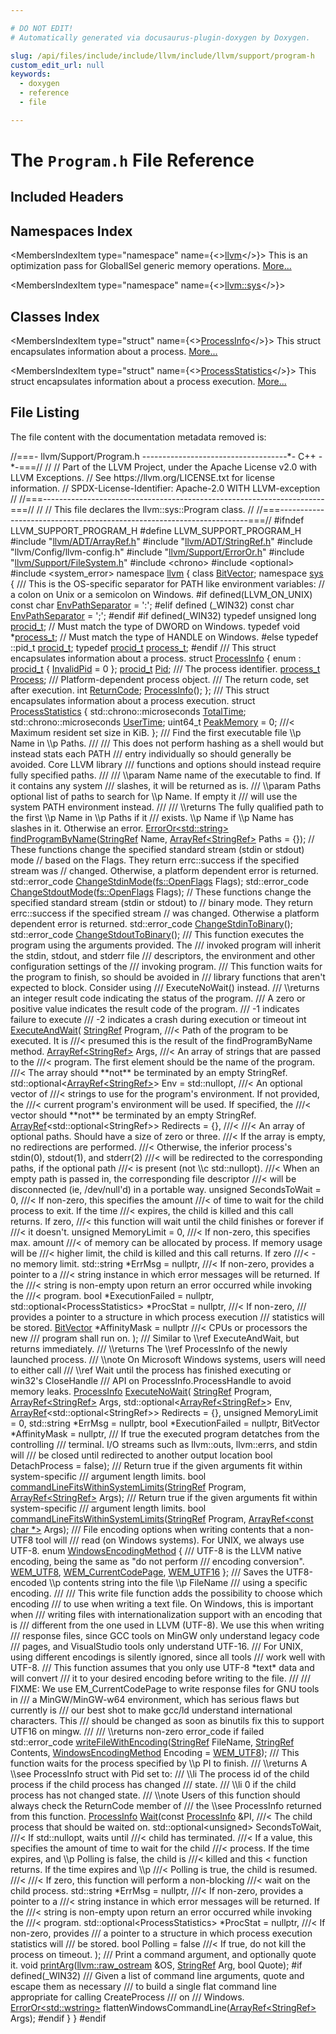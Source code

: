 ```yaml
---

# DO NOT EDIT!
# Automatically generated via docusaurus-plugin-doxygen by Doxygen.

slug: /api/files/include/include/llvm/include/llvm/support/program-h
custom_edit_url: null
keywords:
  - doxygen
  - reference
  - file

---
```





# The `Program.h` File Reference

<DoxygenPage pluginConfig={pluginConfig}>



## Included Headers

<IncludesList>
<IncludesListItem
  filePath="llvm/ADT/ArrayRef.h"
  permalink="/docs/api/files/include/include/llvm/include/llvm/adt/arrayref-h"
  isLocal="true" />
<IncludesListItem
  filePath="llvm/ADT/StringRef.h"
  permalink="/docs/api/files/include/include/llvm/include/llvm/adt/stringref-h"
  isLocal="true" />
<IncludesListItem
  filePath="llvm/Config/llvm-config.h"
  permalink=""
  isLocal="true" />
<IncludesListItem
  filePath="llvm/Support/ErrorOr.h"
  permalink="/docs/api/files/include/include/llvm/include/llvm/support/erroror-h"
  isLocal="true" />
<IncludesListItem
  filePath="llvm/Support/FileSystem.h"
  permalink="/docs/api/files/include/include/llvm/include/llvm/support/filesystem-h"
  isLocal="true" />
<IncludesListItem
  filePath="chrono"
  permalink=""
  isLocal="false" />
<IncludesListItem
  filePath="optional"
  permalink=""
  isLocal="false" />
<IncludesListItem
  filePath="system_error"
  permalink=""
  isLocal="false" />
</IncludesList>

## Namespaces Index

<MembersIndex>

<MembersIndexItem
  type="namespace"
  name={<><a href="/docs/api/namespaces/llvm">llvm</a></>}>
This is an optimization pass for GlobalISel generic memory operations. <a href="/docs/api/namespaces/llvm/#details">More...</a>
</MembersIndexItem>

<MembersIndexItem
  type="namespace"
  name={<><a href="/docs/api/namespaces/llvm/sys">llvm::sys</a></>}>
</MembersIndexItem>

</MembersIndex>

## Classes Index

<MembersIndex>

<MembersIndexItem
  type="struct"
  name={<><a href="/docs/api/structs/llvm/sys/processinfo">ProcessInfo</a></>}>
This struct encapsulates information about a process. <a href="/docs/api/structs/llvm/sys/processinfo/#details">More...</a>
</MembersIndexItem>

<MembersIndexItem
  type="struct"
  name={<><a href="/docs/api/structs/llvm/sys/processstatistics">ProcessStatistics</a></>}>
This struct encapsulates information about a process execution. <a href="/docs/api/structs/llvm/sys/processstatistics/#details">More...</a>
</MembersIndexItem>

</MembersIndex>


## File Listing

The file content with the documentation metadata removed is:

<ProgramListing>

<Link id="l00001" /><CodeLine lineNumber="1"><Highlight kind="comment">//===- llvm/Support/Program.h ------------------------------------&#42;- C++ -&#42;-===//</Highlight><Highlight kind="normal"></Highlight></CodeLine>
<Link id="l00002" /><CodeLine lineNumber="2"><Highlight kind="normal"></Highlight><Highlight kind="comment">//</Highlight><Highlight kind="normal"></Highlight></CodeLine>
<Link id="l00003" /><CodeLine lineNumber="3"><Highlight kind="normal"></Highlight><Highlight kind="comment">// Part of the LLVM Project, under the Apache License v2.0 with LLVM Exceptions.</Highlight><Highlight kind="normal"></Highlight></CodeLine>
<Link id="l00004" /><CodeLine lineNumber="4"><Highlight kind="normal"></Highlight><Highlight kind="comment">// See https://llvm.org/LICENSE.txt for license information.</Highlight><Highlight kind="normal"></Highlight></CodeLine>
<Link id="l00005" /><CodeLine lineNumber="5"><Highlight kind="normal"></Highlight><Highlight kind="comment">// SPDX-License-Identifier: Apache-2.0 WITH LLVM-exception</Highlight><Highlight kind="normal"></Highlight></CodeLine>
<Link id="l00006" /><CodeLine lineNumber="6"><Highlight kind="normal"></Highlight><Highlight kind="comment">//</Highlight><Highlight kind="normal"></Highlight></CodeLine>
<Link id="l00007" /><CodeLine lineNumber="7"><Highlight kind="normal"></Highlight><Highlight kind="comment">//===----------------------------------------------------------------------===//</Highlight><Highlight kind="normal"></Highlight></CodeLine>
<Link id="l00008" /><CodeLine lineNumber="8"><Highlight kind="normal"></Highlight><Highlight kind="comment">//</Highlight><Highlight kind="normal"></Highlight></CodeLine>
<Link id="l00009" /><CodeLine lineNumber="9"><Highlight kind="normal"></Highlight><Highlight kind="comment">// This file declares the llvm::sys::Program class.</Highlight><Highlight kind="normal"></Highlight></CodeLine>
<Link id="l00010" /><CodeLine lineNumber="10"><Highlight kind="normal"></Highlight><Highlight kind="comment">//</Highlight><Highlight kind="normal"></Highlight></CodeLine>
<Link id="l00011" /><CodeLine lineNumber="11"><Highlight kind="normal"></Highlight><Highlight kind="comment">//===----------------------------------------------------------------------===//</Highlight><Highlight kind="normal"></Highlight></CodeLine>
<Link id="l00012" /><CodeLine lineNumber="12"><Highlight kind="normal"></Highlight></CodeLine>
<Link id="l00013" /><CodeLine lineNumber="13"><Highlight kind="normal"></Highlight><Highlight kind="preprocessor">#ifndef LLVM&#95;SUPPORT&#95;PROGRAM&#95;H</Highlight><Highlight kind="normal"></Highlight></CodeLine>
<Link id="l00014" /><CodeLine lineNumber="14"><Highlight kind="normal"></Highlight><Highlight kind="preprocessor">#define LLVM&#95;SUPPORT&#95;PROGRAM&#95;H</Highlight><Highlight kind="normal"></Highlight></CodeLine>
<Link id="l00015" /><CodeLine lineNumber="15"><Highlight kind="normal"></Highlight></CodeLine>
<Link id="l00016" /><CodeLine lineNumber="16"><Highlight kind="normal"></Highlight><Highlight kind="preprocessor">#include &quot;<a href="/docs/api/files/include/include/llvm/include/llvm/adt/arrayref-h">llvm/ADT/ArrayRef.h</a>&quot;</Highlight><Highlight kind="normal"></Highlight></CodeLine>
<Link id="l00017" /><CodeLine lineNumber="17"><Highlight kind="normal"></Highlight><Highlight kind="preprocessor">#include &quot;<a href="/docs/api/files/include/include/llvm/include/llvm/adt/stringref-h">llvm/ADT/StringRef.h</a>&quot;</Highlight><Highlight kind="normal"></Highlight></CodeLine>
<Link id="l00018" /><CodeLine lineNumber="18"><Highlight kind="normal"></Highlight><Highlight kind="preprocessor">#include &quot;llvm/Config/llvm-config.h&quot;</Highlight><Highlight kind="normal"></Highlight></CodeLine>
<Link id="l00019" /><CodeLine lineNumber="19"><Highlight kind="normal"></Highlight><Highlight kind="preprocessor">#include &quot;<a href="/docs/api/files/include/include/llvm/include/llvm/support/erroror-h">llvm/Support/ErrorOr.h</a>&quot;</Highlight><Highlight kind="normal"></Highlight></CodeLine>
<Link id="l00020" /><CodeLine lineNumber="20"><Highlight kind="normal"></Highlight><Highlight kind="preprocessor">#include &quot;<a href="/docs/api/files/include/include/llvm/include/llvm/support/filesystem-h">llvm/Support/FileSystem.h</a>&quot;</Highlight><Highlight kind="normal"></Highlight></CodeLine>
<Link id="l00021" /><CodeLine lineNumber="21"><Highlight kind="normal"></Highlight><Highlight kind="preprocessor">#include &lt;chrono&gt;</Highlight><Highlight kind="normal"></Highlight></CodeLine>
<Link id="l00022" /><CodeLine lineNumber="22"><Highlight kind="normal"></Highlight><Highlight kind="preprocessor">#include &lt;optional&gt;</Highlight><Highlight kind="normal"></Highlight></CodeLine>
<Link id="l00023" /><CodeLine lineNumber="23"><Highlight kind="normal"></Highlight><Highlight kind="preprocessor">#include &lt;system&#95;error&gt;</Highlight><Highlight kind="normal"></Highlight></CodeLine>
<Link id="l00024" /><CodeLine lineNumber="24"><Highlight kind="normal"></Highlight></CodeLine>
<Link id="l00025" /><CodeLine lineNumber="25"><Highlight kind="normal"></Highlight><Highlight kind="keyword">namespace </Highlight><Highlight kind="normal"><a href="/docs/api/namespaces/llvm">llvm</a> &#123;</Highlight></CodeLine>
<Link id="l00026" /><CodeLine lineNumber="26"><Highlight kind="normal"></Highlight><Highlight kind="keyword">class </Highlight><Highlight kind="normal"><a href="/docs/api/classes/llvm/bitvector">BitVector</a>;</Highlight></CodeLine>
<Link id="l00027" /><CodeLine lineNumber="27"><Highlight kind="normal"></Highlight><Highlight kind="keyword">namespace </Highlight><Highlight kind="normal"><a href="/docs/api/namespaces/llvm/sys">sys</a> &#123;</Highlight></CodeLine>
<Link id="l00028" /><CodeLine lineNumber="28"><Highlight kind="normal"></Highlight><Highlight kind="comment"></Highlight></CodeLine>
<Link id="l00029" /><CodeLine lineNumber="29"><Highlight kind="comment">  /// This is the OS-specific separator for PATH like environment variables:</Highlight><Highlight kind="normal"></Highlight></CodeLine>
<Link id="l00030" /><CodeLine lineNumber="30"><Highlight kind="normal">  </Highlight><Highlight kind="comment">// a colon on Unix or a semicolon on Windows.</Highlight><Highlight kind="normal"></Highlight></CodeLine>
<Link id="l00031" /><CodeLine lineNumber="31"><Highlight kind="normal"></Highlight><Highlight kind="preprocessor">#if defined(LLVM&#95;ON&#95;UNIX)</Highlight><Highlight kind="normal"></Highlight></CodeLine>
<Link id="l00032" /><CodeLine lineNumber="32" lineLink="/docs/api/namespaces/llvm/sys/#a77295e6c130654c888b57aa25f9f90c5"><Highlight kind="normal">  </Highlight><Highlight kind="keyword">const</Highlight><Highlight kind="normal"> </Highlight><Highlight kind="keywordtype">char</Highlight><Highlight kind="normal"> <a href="/docs/api/namespaces/llvm/sys/#a77295e6c130654c888b57aa25f9f90c5">EnvPathSeparator</a> = </Highlight><Highlight kind="charliteral">&#39;:&#39;</Highlight><Highlight kind="normal">;</Highlight></CodeLine>
<Link id="l00033" /><CodeLine lineNumber="33"><Highlight kind="normal"></Highlight><Highlight kind="preprocessor">#elif defined (&#95;WIN32)</Highlight><Highlight kind="normal"></Highlight></CodeLine>
<Link id="l00034" /><CodeLine lineNumber="34"><Highlight kind="normal">  </Highlight><Highlight kind="keyword">const</Highlight><Highlight kind="normal"> </Highlight><Highlight kind="keywordtype">char</Highlight><Highlight kind="normal"> <a href="/docs/api/namespaces/llvm/sys/#a77295e6c130654c888b57aa25f9f90c5">EnvPathSeparator</a> = </Highlight><Highlight kind="charliteral">&#39;;&#39;</Highlight><Highlight kind="normal">;</Highlight></CodeLine>
<Link id="l00035" /><CodeLine lineNumber="35"><Highlight kind="normal"></Highlight><Highlight kind="preprocessor">#endif</Highlight><Highlight kind="normal"></Highlight></CodeLine>
<Link id="l00036" /><CodeLine lineNumber="36"><Highlight kind="normal"></Highlight></CodeLine>
<Link id="l00037" /><CodeLine lineNumber="37"><Highlight kind="normal"></Highlight><Highlight kind="preprocessor">#if defined(&#95;WIN32)</Highlight><Highlight kind="normal"></Highlight></CodeLine>
<Link id="l00038" /><CodeLine lineNumber="38"><Highlight kind="normal">  </Highlight><Highlight kind="keyword">typedef</Highlight><Highlight kind="normal"> </Highlight><Highlight kind="keywordtype">unsigned</Highlight><Highlight kind="normal"> </Highlight><Highlight kind="keywordtype">long</Highlight><Highlight kind="normal"> <a href="/docs/api/namespaces/llvm/sys/#a0002a8efab1cd114eac8b9d1e52fbba0">procid&#95;t</a>; </Highlight><Highlight kind="comment">// Must match the type of DWORD on Windows.</Highlight><Highlight kind="normal"></Highlight></CodeLine>
<Link id="l00039" /><CodeLine lineNumber="39"><Highlight kind="normal">  </Highlight><Highlight kind="keyword">typedef</Highlight><Highlight kind="normal"> </Highlight><Highlight kind="keywordtype">void</Highlight><Highlight kind="normal"> &#42;<a href="/docs/api/namespaces/llvm/sys/#a145d354f2fcc7677afede50175c67de6">process&#95;t</a>;        </Highlight><Highlight kind="comment">// Must match the type of HANDLE on Windows.</Highlight><Highlight kind="normal"></Highlight></CodeLine>
<Link id="l00040" /><CodeLine lineNumber="40"><Highlight kind="normal"></Highlight><Highlight kind="preprocessor">#else</Highlight><Highlight kind="normal"></Highlight></CodeLine>
<Link id="l00041" /><CodeLine lineNumber="41" lineLink="/docs/api/namespaces/llvm/sys/#a0002a8efab1cd114eac8b9d1e52fbba0"><Highlight kind="normal">  </Highlight><Highlight kind="keyword">typedef</Highlight><Highlight kind="normal"> ::pid&#95;t <a href="/docs/api/namespaces/llvm/sys/#a0002a8efab1cd114eac8b9d1e52fbba0">procid&#95;t</a>;</Highlight></CodeLine>
<Link id="l00042" /><CodeLine lineNumber="42" lineLink="/docs/api/namespaces/llvm/sys/#a145d354f2fcc7677afede50175c67de6"><Highlight kind="normal">  </Highlight><Highlight kind="keyword">typedef</Highlight><Highlight kind="normal"> <a href="/docs/api/namespaces/llvm/sys/#a0002a8efab1cd114eac8b9d1e52fbba0">procid&#95;t</a> <a href="/docs/api/namespaces/llvm/sys/#a145d354f2fcc7677afede50175c67de6">process&#95;t</a>;</Highlight></CodeLine>
<Link id="l00043" /><CodeLine lineNumber="43"><Highlight kind="normal"></Highlight><Highlight kind="preprocessor">#endif</Highlight><Highlight kind="normal"></Highlight></CodeLine>
<Link id="l00044" /><CodeLine lineNumber="44"><Highlight kind="normal"></Highlight><Highlight kind="comment"></Highlight></CodeLine>
<Link id="l00045" /><CodeLine lineNumber="45"><Highlight kind="comment">  /// This struct encapsulates information about a process.</Highlight><Highlight kind="normal"></Highlight></CodeLine>
<Link id="l00046" /><CodeLine lineNumber="46" lineLink="/docs/api/structs/llvm/sys/processinfo"><Highlight kind="normal">  </Highlight><Highlight kind="keyword">struct </Highlight><Highlight kind="normal"><a href="/docs/api/structs/llvm/sys/processinfo/#a8f904a7e686cd044958b4eceb4297cde">ProcessInfo</a> &#123;</Highlight></CodeLine>
<Link id="l00047" /><CodeLine lineNumber="47" lineLink="/docs/api/structs/llvm/sys/processinfo/#af94451be8e755556e76905b9da8a57f2a436e3ac4813c719e9a31575df214975f"><Highlight kind="normal">    enum : <a href="/docs/api/namespaces/llvm/sys/#a0002a8efab1cd114eac8b9d1e52fbba0">procid&#95;t</a> &#123; <a href="/docs/api/structs/llvm/sys/processinfo/#af94451be8e755556e76905b9da8a57f2a436e3ac4813c719e9a31575df214975f">InvalidPid</a> = 0 &#125;;</Highlight></CodeLine>
<Link id="l00048" /><CodeLine lineNumber="48"><Highlight kind="normal"></Highlight></CodeLine>
<Link id="l00049" /><CodeLine lineNumber="49" lineLink="/docs/api/structs/llvm/sys/processinfo/#addb475eb9bc55a3ed161d06a8a8927f7"><Highlight kind="normal">    <a href="/docs/api/namespaces/llvm/sys/#a0002a8efab1cd114eac8b9d1e52fbba0">procid&#95;t</a> <a href="/docs/api/structs/llvm/sys/processinfo/#addb475eb9bc55a3ed161d06a8a8927f7">Pid</a>;      </Highlight><Highlight kind="comment">/// The process identifier.</Highlight><Highlight kind="normal"></Highlight></CodeLine>
<Link id="l00050" /><CodeLine lineNumber="50" lineLink="/docs/api/structs/llvm/sys/processinfo/#a2baccbf1c92e7b3ae3116832316abf61"><Highlight kind="normal">    <a href="/docs/api/namespaces/llvm/sys/#a145d354f2fcc7677afede50175c67de6">process&#95;t</a> <a href="/docs/api/structs/llvm/sys/processinfo/#a2baccbf1c92e7b3ae3116832316abf61">Process</a>; </Highlight><Highlight kind="comment">/// Platform-dependent process object.</Highlight><Highlight kind="normal"></Highlight></CodeLine>
<Link id="l00051" /><CodeLine lineNumber="51"><Highlight kind="normal"></Highlight><Highlight kind="comment"></Highlight></CodeLine>
<Link id="l00052" /><CodeLine lineNumber="52"><Highlight kind="comment">    /// The return code, set after execution.</Highlight><Highlight kind="normal"></Highlight></CodeLine>
<Link id="l00053" /><CodeLine lineNumber="53" lineLink="/docs/api/structs/llvm/sys/processinfo/#a492728a2b5ef64d0de116baeb2bcba56"><Highlight kind="normal">    </Highlight><Highlight kind="keywordtype">int</Highlight><Highlight kind="normal"> <a href="/docs/api/structs/llvm/sys/processinfo/#a492728a2b5ef64d0de116baeb2bcba56">ReturnCode</a>;</Highlight></CodeLine>
<Link id="l00054" /><CodeLine lineNumber="54"><Highlight kind="normal"></Highlight></CodeLine>
<Link id="l00055" /><CodeLine lineNumber="55" lineLink="/docs/api/structs/llvm/sys/processinfo/#a8f904a7e686cd044958b4eceb4297cde"><Highlight kind="normal">    <a href="/docs/api/structs/llvm/sys/processinfo/#a8f904a7e686cd044958b4eceb4297cde">ProcessInfo</a>();</Highlight></CodeLine>
<Link id="l00056" /><CodeLine lineNumber="56"><Highlight kind="normal">  &#125;;</Highlight></CodeLine>
<Link id="l00057" /><CodeLine lineNumber="57"><Highlight kind="normal"></Highlight><Highlight kind="comment"></Highlight></CodeLine>
<Link id="l00058" /><CodeLine lineNumber="58"><Highlight kind="comment">  /// This struct encapsulates information about a process execution.</Highlight><Highlight kind="normal"></Highlight></CodeLine>
<Link id="l00059" /><CodeLine lineNumber="59" lineLink="/docs/api/structs/llvm/sys/processstatistics"><Highlight kind="normal">  </Highlight><Highlight kind="keyword">struct </Highlight><Highlight kind="normal"><a href="/docs/api/structs/llvm/sys/processstatistics">ProcessStatistics</a> &#123;</Highlight></CodeLine>
<Link id="l00060" /><CodeLine lineNumber="60" lineLink="/docs/api/structs/llvm/sys/processstatistics/#a965f411489b16e1898924070b4600e8e"><Highlight kind="normal">    std::chrono::microseconds <a href="/docs/api/structs/llvm/sys/processstatistics/#a965f411489b16e1898924070b4600e8e">TotalTime</a>;</Highlight></CodeLine>
<Link id="l00061" /><CodeLine lineNumber="61" lineLink="/docs/api/structs/llvm/sys/processstatistics/#ae53c778a36a53eecfff6b233fb172723"><Highlight kind="normal">    std::chrono::microseconds <a href="/docs/api/structs/llvm/sys/processstatistics/#ae53c778a36a53eecfff6b233fb172723">UserTime</a>;</Highlight></CodeLine>
<Link id="l00062" /><CodeLine lineNumber="62" lineLink="/docs/api/structs/llvm/sys/processstatistics/#a82ed289369aa8dd94f5bde6c3b64e50a"><Highlight kind="normal">    uint64&#95;t <a href="/docs/api/structs/llvm/sys/processstatistics/#a82ed289369aa8dd94f5bde6c3b64e50a">PeakMemory</a> = 0; </Highlight><Highlight kind="comment">///&lt; Maximum resident set size in KiB.</Highlight><Highlight kind="normal"></Highlight></CodeLine>
<Link id="l00063" /><CodeLine lineNumber="63"><Highlight kind="normal">  &#125;;</Highlight></CodeLine>
<Link id="l00064" /><CodeLine lineNumber="64"><Highlight kind="normal"></Highlight><Highlight kind="comment"></Highlight></CodeLine>
<Link id="l00065" /><CodeLine lineNumber="65"><Highlight kind="comment">  /// Find the first executable file \\p Name in \\p Paths.</Highlight></CodeLine>
<Link id="l00066" /><CodeLine lineNumber="66"><Highlight kind="comment">  ///</Highlight></CodeLine>
<Link id="l00067" /><CodeLine lineNumber="67"><Highlight kind="comment">  /// This does not perform hashing as a shell would but instead stats each PATH</Highlight></CodeLine>
<Link id="l00068" /><CodeLine lineNumber="68"><Highlight kind="comment">  /// entry individually so should generally be avoided. Core LLVM library</Highlight></CodeLine>
<Link id="l00069" /><CodeLine lineNumber="69"><Highlight kind="comment">  /// functions and options should instead require fully specified paths.</Highlight></CodeLine>
<Link id="l00070" /><CodeLine lineNumber="70"><Highlight kind="comment">  ///</Highlight></CodeLine>
<Link id="l00071" /><CodeLine lineNumber="71"><Highlight kind="comment">  /// \\param Name name of the executable to find. If it contains any system</Highlight></CodeLine>
<Link id="l00072" /><CodeLine lineNumber="72"><Highlight kind="comment">  ///   slashes, it will be returned as is.</Highlight></CodeLine>
<Link id="l00073" /><CodeLine lineNumber="73"><Highlight kind="comment">  /// \\param Paths optional list of paths to search for \\p Name. If empty it</Highlight></CodeLine>
<Link id="l00074" /><CodeLine lineNumber="74"><Highlight kind="comment">  ///   will use the system PATH environment instead.</Highlight></CodeLine>
<Link id="l00075" /><CodeLine lineNumber="75"><Highlight kind="comment">  ///</Highlight></CodeLine>
<Link id="l00076" /><CodeLine lineNumber="76"><Highlight kind="comment">  /// \\returns The fully qualified path to the first \\p Name in \\p Paths if it</Highlight></CodeLine>
<Link id="l00077" /><CodeLine lineNumber="77"><Highlight kind="comment">  ///   exists. \\p Name if \\p Name has slashes in it. Otherwise an error.</Highlight><Highlight kind="normal"></Highlight></CodeLine>
<Link id="l00078" /><CodeLine lineNumber="78"><Highlight kind="normal">  <a href="/docs/api/classes/llvm/erroror">ErrorOr&lt;std::string&gt;</a></Highlight></CodeLine>
<Link id="l00079" /><CodeLine lineNumber="79" lineLink="/docs/api/namespaces/llvm/sys/#ae87ab32d0995f94193aff5e380c8d251"><Highlight kind="normal">  <a href="/docs/api/namespaces/llvm/sys/#ae87ab32d0995f94193aff5e380c8d251">findProgramByName</a>(<a href="/docs/api/classes/llvm/stringref">StringRef</a> Name, <a href="/docs/api/classes/llvm/arrayref">ArrayRef&lt;StringRef&gt;</a> Paths = &#123;&#125;);</Highlight></CodeLine>
<Link id="l00080" /><CodeLine lineNumber="80"><Highlight kind="normal"></Highlight></CodeLine>
<Link id="l00081" /><CodeLine lineNumber="81"><Highlight kind="normal">  </Highlight><Highlight kind="comment">// These functions change the specified standard stream (stdin or stdout) mode</Highlight><Highlight kind="normal"></Highlight></CodeLine>
<Link id="l00082" /><CodeLine lineNumber="82"><Highlight kind="normal">  </Highlight><Highlight kind="comment">// based on the Flags. They return errc::success if the specified stream was</Highlight><Highlight kind="normal"></Highlight></CodeLine>
<Link id="l00083" /><CodeLine lineNumber="83"><Highlight kind="normal">  </Highlight><Highlight kind="comment">// changed. Otherwise, a platform dependent error is returned.</Highlight><Highlight kind="normal"></Highlight></CodeLine>
<Link id="l00084" /><CodeLine lineNumber="84" lineLink="/docs/api/namespaces/llvm/sys/#a1b6956e6c738949193efee28bffe29f5"><Highlight kind="normal">  std::error&#95;code <a href="/docs/api/namespaces/llvm/sys/#a1b6956e6c738949193efee28bffe29f5">ChangeStdinMode</a>(<a href="/docs/api/namespaces/llvm/sys/fs/#a662978c0cdf81de0d448032f142a3695">fs::OpenFlags</a> Flags);</Highlight></CodeLine>
<Link id="l00085" /><CodeLine lineNumber="85" lineLink="/docs/api/namespaces/llvm/sys/#aa8e20bc263db62de532feb3d46aead63"><Highlight kind="normal">  std::error&#95;code <a href="/docs/api/namespaces/llvm/sys/#aa8e20bc263db62de532feb3d46aead63">ChangeStdoutMode</a>(<a href="/docs/api/namespaces/llvm/sys/fs/#a662978c0cdf81de0d448032f142a3695">fs::OpenFlags</a> Flags);</Highlight></CodeLine>
<Link id="l00086" /><CodeLine lineNumber="86"><Highlight kind="normal"></Highlight></CodeLine>
<Link id="l00087" /><CodeLine lineNumber="87"><Highlight kind="normal">  </Highlight><Highlight kind="comment">// These functions change the specified standard stream (stdin or stdout) to</Highlight><Highlight kind="normal"></Highlight></CodeLine>
<Link id="l00088" /><CodeLine lineNumber="88"><Highlight kind="normal">  </Highlight><Highlight kind="comment">// binary mode. They return errc::success if the specified stream</Highlight><Highlight kind="normal"></Highlight></CodeLine>
<Link id="l00089" /><CodeLine lineNumber="89"><Highlight kind="normal">  </Highlight><Highlight kind="comment">// was changed. Otherwise a platform dependent error is returned.</Highlight><Highlight kind="normal"></Highlight></CodeLine>
<Link id="l00090" /><CodeLine lineNumber="90" lineLink="/docs/api/namespaces/llvm/sys/#a74b492689c767075c865526e04296d02"><Highlight kind="normal">  std::error&#95;code <a href="/docs/api/namespaces/llvm/sys/#a74b492689c767075c865526e04296d02">ChangeStdinToBinary</a>();</Highlight></CodeLine>
<Link id="l00091" /><CodeLine lineNumber="91" lineLink="/docs/api/namespaces/llvm/sys/#ac35445acb02a4d09fe5aeaeaa3ad5165"><Highlight kind="normal">  std::error&#95;code <a href="/docs/api/namespaces/llvm/sys/#ac35445acb02a4d09fe5aeaeaa3ad5165">ChangeStdoutToBinary</a>();</Highlight></CodeLine>
<Link id="l00092" /><CodeLine lineNumber="92"><Highlight kind="normal"></Highlight><Highlight kind="comment"></Highlight></CodeLine>
<Link id="l00093" /><CodeLine lineNumber="93"><Highlight kind="comment">  /// This function executes the program using the arguments provided.  The</Highlight></CodeLine>
<Link id="l00094" /><CodeLine lineNumber="94"><Highlight kind="comment">  /// invoked program will inherit the stdin, stdout, and stderr file</Highlight></CodeLine>
<Link id="l00095" /><CodeLine lineNumber="95"><Highlight kind="comment">  /// descriptors, the environment and other configuration settings of the</Highlight></CodeLine>
<Link id="l00096" /><CodeLine lineNumber="96"><Highlight kind="comment">  /// invoking program.</Highlight></CodeLine>
<Link id="l00097" /><CodeLine lineNumber="97"><Highlight kind="comment">  /// This function waits for the program to finish, so should be avoided in</Highlight></CodeLine>
<Link id="l00098" /><CodeLine lineNumber="98"><Highlight kind="comment">  /// library functions that aren&#39;t expected to block. Consider using</Highlight></CodeLine>
<Link id="l00099" /><CodeLine lineNumber="99"><Highlight kind="comment">  /// ExecuteNoWait() instead.</Highlight></CodeLine>
<Link id="l00100" /><CodeLine lineNumber="100"><Highlight kind="comment">  /// \\returns an integer result code indicating the status of the program.</Highlight></CodeLine>
<Link id="l00101" /><CodeLine lineNumber="101"><Highlight kind="comment">  /// A zero or positive value indicates the result code of the program.</Highlight></CodeLine>
<Link id="l00102" /><CodeLine lineNumber="102"><Highlight kind="comment">  /// -1 indicates failure to execute</Highlight></CodeLine>
<Link id="l00103" /><CodeLine lineNumber="103"><Highlight kind="comment">  /// -2 indicates a crash during execution or timeout</Highlight><Highlight kind="normal"></Highlight></CodeLine>
<Link id="l00104" /><CodeLine lineNumber="104"><Highlight kind="normal">  </Highlight><Highlight kind="keywordtype">int</Highlight><Highlight kind="normal"> <a href="/docs/api/namespaces/llvm/sys/#abb13fbc7f52c659966b05092b19e6e19">ExecuteAndWait</a>(</Highlight></CodeLine>
<Link id="l00105" /><CodeLine lineNumber="105"><Highlight kind="normal">      <a href="/docs/api/classes/llvm/stringref">StringRef</a> Program, </Highlight><Highlight kind="comment">///&lt; Path of the program to be executed. It is</Highlight><Highlight kind="comment"></Highlight></CodeLine>
<Link id="l00106" /><CodeLine lineNumber="106"><Highlight kind="comment">      ///&lt; presumed this is the result of the findProgramByName method.</Highlight><Highlight kind="normal"></Highlight></CodeLine>
<Link id="l00107" /><CodeLine lineNumber="107"><Highlight kind="normal">      <a href="/docs/api/classes/llvm/arrayref">ArrayRef&lt;StringRef&gt;</a> Args, </Highlight><Highlight kind="comment">///&lt; An array of strings that are passed to the</Highlight><Highlight kind="comment"></Highlight></CodeLine>
<Link id="l00108" /><CodeLine lineNumber="108"><Highlight kind="comment">      ///&lt; program.  The first element should be the name of the program.</Highlight></CodeLine>
<Link id="l00109" /><CodeLine lineNumber="109"><Highlight kind="comment">      ///&lt; The array should &#42;&#42;not&#42;&#42; be terminated by an empty StringRef.</Highlight><Highlight kind="normal"></Highlight></CodeLine>
<Link id="l00110" /><CodeLine lineNumber="110"><Highlight kind="normal">      std::optional&lt;<a href="/docs/api/classes/llvm/arrayref">ArrayRef&lt;StringRef&gt;</a>&gt; Env =</Highlight></CodeLine>
<Link id="l00111" /><CodeLine lineNumber="111"><Highlight kind="normal">          std::nullopt, </Highlight><Highlight kind="comment">///&lt; An optional vector of</Highlight><Highlight kind="comment"></Highlight></CodeLine>
<Link id="l00112" /><CodeLine lineNumber="112"><Highlight kind="comment">      ///&lt; strings to use for the program&#39;s environment. If not provided, the</Highlight></CodeLine>
<Link id="l00113" /><CodeLine lineNumber="113"><Highlight kind="comment">      ///&lt; current program&#39;s environment will be used.  If specified, the</Highlight></CodeLine>
<Link id="l00114" /><CodeLine lineNumber="114"><Highlight kind="comment">      ///&lt; vector should &#42;&#42;not&#42;&#42; be terminated by an empty StringRef.</Highlight><Highlight kind="normal"></Highlight></CodeLine>
<Link id="l00115" /><CodeLine lineNumber="115"><Highlight kind="normal">      <a href="/docs/api/classes/llvm/arrayref">ArrayRef</a>&lt;std::optional&lt;StringRef&gt;&gt; Redirects = &#123;&#125;, </Highlight><Highlight kind="comment">///&lt;</Highlight><Highlight kind="comment"></Highlight></CodeLine>
<Link id="l00116" /><CodeLine lineNumber="116"><Highlight kind="comment">      ///&lt; An array of optional paths. Should have a size of zero or three.</Highlight></CodeLine>
<Link id="l00117" /><CodeLine lineNumber="117"><Highlight kind="comment">      ///&lt; If the array is empty, no redirections are performed.</Highlight></CodeLine>
<Link id="l00118" /><CodeLine lineNumber="118"><Highlight kind="comment">      ///&lt; Otherwise, the inferior process&#39;s stdin(0), stdout(1), and stderr(2)</Highlight></CodeLine>
<Link id="l00119" /><CodeLine lineNumber="119"><Highlight kind="comment">      ///&lt; will be redirected to the corresponding paths, if the optional path</Highlight></CodeLine>
<Link id="l00120" /><CodeLine lineNumber="120"><Highlight kind="comment">      ///&lt; is present (not \\c std::nullopt).</Highlight></CodeLine>
<Link id="l00121" /><CodeLine lineNumber="121"><Highlight kind="comment">      ///&lt; When an empty path is passed in, the corresponding file descriptor</Highlight></CodeLine>
<Link id="l00122" /><CodeLine lineNumber="122"><Highlight kind="comment">      ///&lt; will be disconnected (ie, /dev/null&#39;d) in a portable way.</Highlight><Highlight kind="normal"></Highlight></CodeLine>
<Link id="l00123" /><CodeLine lineNumber="123"><Highlight kind="normal">      </Highlight><Highlight kind="keywordtype">unsigned</Highlight><Highlight kind="normal"> SecondsToWait = 0, </Highlight><Highlight kind="comment">///&lt; If non-zero, this specifies the amount</Highlight><Highlight kind="comment"></Highlight></CodeLine>
<Link id="l00124" /><CodeLine lineNumber="124"><Highlight kind="comment">      ///&lt; of time to wait for the child process to exit. If the time</Highlight></CodeLine>
<Link id="l00125" /><CodeLine lineNumber="125"><Highlight kind="comment">      ///&lt; expires, the child is killed and this call returns. If zero,</Highlight></CodeLine>
<Link id="l00126" /><CodeLine lineNumber="126"><Highlight kind="comment">      ///&lt; this function will wait until the child finishes or forever if</Highlight></CodeLine>
<Link id="l00127" /><CodeLine lineNumber="127"><Highlight kind="comment">      ///&lt; it doesn&#39;t.</Highlight><Highlight kind="normal"></Highlight></CodeLine>
<Link id="l00128" /><CodeLine lineNumber="128"><Highlight kind="normal">      </Highlight><Highlight kind="keywordtype">unsigned</Highlight><Highlight kind="normal"> MemoryLimit = 0, </Highlight><Highlight kind="comment">///&lt; If non-zero, this specifies max. amount</Highlight><Highlight kind="comment"></Highlight></CodeLine>
<Link id="l00129" /><CodeLine lineNumber="129"><Highlight kind="comment">      ///&lt; of memory can be allocated by process. If memory usage will be</Highlight></CodeLine>
<Link id="l00130" /><CodeLine lineNumber="130"><Highlight kind="comment">      ///&lt; higher limit, the child is killed and this call returns. If zero</Highlight></CodeLine>
<Link id="l00131" /><CodeLine lineNumber="131"><Highlight kind="comment">      ///&lt; - no memory limit.</Highlight><Highlight kind="normal"></Highlight></CodeLine>
<Link id="l00132" /><CodeLine lineNumber="132"><Highlight kind="normal">      std::string &#42;ErrMsg = </Highlight><Highlight kind="keyword">nullptr</Highlight><Highlight kind="normal">, </Highlight><Highlight kind="comment">///&lt; If non-zero, provides a pointer to a</Highlight><Highlight kind="comment"></Highlight></CodeLine>
<Link id="l00133" /><CodeLine lineNumber="133"><Highlight kind="comment">      ///&lt; string instance in which error messages will be returned. If the</Highlight></CodeLine>
<Link id="l00134" /><CodeLine lineNumber="134"><Highlight kind="comment">      ///&lt; string is non-empty upon return an error occurred while invoking the</Highlight></CodeLine>
<Link id="l00135" /><CodeLine lineNumber="135"><Highlight kind="comment">      ///&lt; program.</Highlight><Highlight kind="normal"></Highlight></CodeLine>
<Link id="l00136" /><CodeLine lineNumber="136"><Highlight kind="normal">      </Highlight><Highlight kind="keywordtype">bool</Highlight><Highlight kind="normal"> &#42;ExecutionFailed = </Highlight><Highlight kind="keyword">nullptr</Highlight><Highlight kind="normal">,</Highlight></CodeLine>
<Link id="l00137" /><CodeLine lineNumber="137"><Highlight kind="normal">      std::optional&lt;ProcessStatistics&gt; &#42;ProcStat = </Highlight><Highlight kind="keyword">nullptr</Highlight><Highlight kind="normal">, </Highlight><Highlight kind="comment">///&lt; If non-zero,</Highlight><Highlight kind="comment"></Highlight></CodeLine>
<Link id="l00138" /><CodeLine lineNumber="138"><Highlight kind="comment">      /// provides a pointer to a structure in which process execution</Highlight></CodeLine>
<Link id="l00139" /><CodeLine lineNumber="139"><Highlight kind="comment">      /// statistics will be stored.</Highlight><Highlight kind="normal"></Highlight></CodeLine>
<Link id="l00140" /><CodeLine lineNumber="140"><Highlight kind="normal">      <a href="/docs/api/classes/llvm/bitvector">BitVector</a> &#42;AffinityMask = </Highlight><Highlight kind="keyword">nullptr</Highlight><Highlight kind="normal"> </Highlight><Highlight kind="comment">///&lt; CPUs or processors the new</Highlight><Highlight kind="comment"></Highlight></CodeLine>
<Link id="l00141" /><CodeLine lineNumber="141"><Highlight kind="comment">                                        /// program shall run on.</Highlight><Highlight kind="normal"></Highlight></CodeLine>
<Link id="l00142" /><CodeLine lineNumber="142"><Highlight kind="normal">  );</Highlight></CodeLine>
<Link id="l00143" /><CodeLine lineNumber="143"><Highlight kind="normal"></Highlight><Highlight kind="comment"></Highlight></CodeLine>
<Link id="l00144" /><CodeLine lineNumber="144"><Highlight kind="comment">  /// Similar to \\ref ExecuteAndWait, but returns immediately.</Highlight></CodeLine>
<Link id="l00145" /><CodeLine lineNumber="145"><Highlight kind="comment">  /// \\returns The \\ref ProcessInfo of the newly launched process.</Highlight></CodeLine>
<Link id="l00146" /><CodeLine lineNumber="146"><Highlight kind="comment">  /// \\note On Microsoft Windows systems, users will need to either call</Highlight></CodeLine>
<Link id="l00147" /><CodeLine lineNumber="147"><Highlight kind="comment">  /// \\ref Wait until the process has finished executing or win32&#39;s CloseHandle</Highlight></CodeLine>
<Link id="l00148" /><CodeLine lineNumber="148"><Highlight kind="comment">  /// API on ProcessInfo.ProcessHandle to avoid memory leaks.</Highlight><Highlight kind="normal"></Highlight></CodeLine>
<Link id="l00149" /><CodeLine lineNumber="149"><Highlight kind="normal">  <a href="/docs/api/structs/llvm/sys/processinfo">ProcessInfo</a> <a href="/docs/api/namespaces/llvm/sys/#a76fe26a8f1401a60839398dedb2f170c">ExecuteNoWait</a>(</Highlight></CodeLine>
<Link id="l00150" /><CodeLine lineNumber="150"><Highlight kind="normal">      <a href="/docs/api/classes/llvm/stringref">StringRef</a> Program, <a href="/docs/api/classes/llvm/arrayref">ArrayRef&lt;StringRef&gt;</a> Args,</Highlight></CodeLine>
<Link id="l00151" /><CodeLine lineNumber="151"><Highlight kind="normal">      std::optional&lt;<a href="/docs/api/classes/llvm/arrayref">ArrayRef&lt;StringRef&gt;</a>&gt; Env,</Highlight></CodeLine>
<Link id="l00152" /><CodeLine lineNumber="152"><Highlight kind="normal">      <a href="/docs/api/classes/llvm/arrayref">ArrayRef</a>&lt;std::optional&lt;StringRef&gt;&gt; Redirects = &#123;&#125;,</Highlight></CodeLine>
<Link id="l00153" /><CodeLine lineNumber="153"><Highlight kind="normal">      </Highlight><Highlight kind="keywordtype">unsigned</Highlight><Highlight kind="normal"> MemoryLimit = 0, std::string &#42;ErrMsg = </Highlight><Highlight kind="keyword">nullptr</Highlight><Highlight kind="normal">,</Highlight></CodeLine>
<Link id="l00154" /><CodeLine lineNumber="154"><Highlight kind="normal">      </Highlight><Highlight kind="keywordtype">bool</Highlight><Highlight kind="normal"> &#42;ExecutionFailed = </Highlight><Highlight kind="keyword">nullptr</Highlight><Highlight kind="normal">, BitVector &#42;AffinityMask = </Highlight><Highlight kind="keyword">nullptr</Highlight><Highlight kind="normal">,</Highlight><Highlight kind="comment"></Highlight></CodeLine>
<Link id="l00155" /><CodeLine lineNumber="155"><Highlight kind="comment">      /// If true the executed program detatches from the controlling</Highlight></CodeLine>
<Link id="l00156" /><CodeLine lineNumber="156"><Highlight kind="comment">      /// terminal. I/O streams such as llvm::outs, llvm::errs, and stdin will</Highlight></CodeLine>
<Link id="l00157" /><CodeLine lineNumber="157"><Highlight kind="comment">      /// be closed until redirected to another output location</Highlight><Highlight kind="normal"></Highlight></CodeLine>
<Link id="l00158" /><CodeLine lineNumber="158"><Highlight kind="normal">      </Highlight><Highlight kind="keywordtype">bool</Highlight><Highlight kind="normal"> DetachProcess = </Highlight><Highlight kind="keyword">false</Highlight><Highlight kind="normal">);</Highlight></CodeLine>
<Link id="l00159" /><CodeLine lineNumber="159"><Highlight kind="normal"></Highlight><Highlight kind="comment"></Highlight></CodeLine>
<Link id="l00160" /><CodeLine lineNumber="160"><Highlight kind="comment">  /// Return true if the given arguments fit within system-specific</Highlight></CodeLine>
<Link id="l00161" /><CodeLine lineNumber="161"><Highlight kind="comment">  /// argument length limits.</Highlight><Highlight kind="normal"></Highlight></CodeLine>
<Link id="l00162" /><CodeLine lineNumber="162" lineLink="/docs/api/namespaces/llvm/sys/#a8f03c560e53b510e60a472723126bb52"><Highlight kind="normal">  </Highlight><Highlight kind="keywordtype">bool</Highlight><Highlight kind="normal"> <a href="/docs/api/namespaces/llvm/sys/#a8f03c560e53b510e60a472723126bb52">commandLineFitsWithinSystemLimits</a>(<a href="/docs/api/classes/llvm/stringref">StringRef</a> Program,</Highlight></CodeLine>
<Link id="l00163" /><CodeLine lineNumber="163"><Highlight kind="normal">                                         <a href="/docs/api/classes/llvm/arrayref">ArrayRef&lt;StringRef&gt;</a> Args);</Highlight></CodeLine>
<Link id="l00164" /><CodeLine lineNumber="164"><Highlight kind="normal"></Highlight><Highlight kind="comment"></Highlight></CodeLine>
<Link id="l00165" /><CodeLine lineNumber="165"><Highlight kind="comment">  /// Return true if the given arguments fit within system-specific</Highlight></CodeLine>
<Link id="l00166" /><CodeLine lineNumber="166"><Highlight kind="comment">  /// argument length limits.</Highlight><Highlight kind="normal"></Highlight></CodeLine>
<Link id="l00167" /><CodeLine lineNumber="167"><Highlight kind="normal">  </Highlight><Highlight kind="keywordtype">bool</Highlight><Highlight kind="normal"> <a href="/docs/api/namespaces/llvm/sys/#a8f03c560e53b510e60a472723126bb52">commandLineFitsWithinSystemLimits</a>(<a href="/docs/api/classes/llvm/stringref">StringRef</a> Program,</Highlight></CodeLine>
<Link id="l00168" /><CodeLine lineNumber="168"><Highlight kind="normal">                                         <a href="/docs/api/classes/llvm/arrayref">ArrayRef&lt;const char &#42;&gt;</a> Args);</Highlight></CodeLine>
<Link id="l00169" /><CodeLine lineNumber="169"><Highlight kind="normal"></Highlight><Highlight kind="comment"></Highlight></CodeLine>
<Link id="l00170" /><CodeLine lineNumber="170"><Highlight kind="comment">  /// File encoding options when writing contents that a non-UTF8 tool will</Highlight></CodeLine>
<Link id="l00171" /><CodeLine lineNumber="171"><Highlight kind="comment">  /// read (on Windows systems). For UNIX, we always use UTF-8.</Highlight><Highlight kind="normal"></Highlight></CodeLine>
<Link id="l00172" /><CodeLine lineNumber="172" lineLink="/docs/api/namespaces/llvm/sys/#aad87650fa22966074a3b341d0e5cef6c"><Highlight kind="normal">  </Highlight><Highlight kind="keyword">enum</Highlight><Highlight kind="normal"> <a href="/docs/api/namespaces/llvm/sys/#aad87650fa22966074a3b341d0e5cef6c">WindowsEncodingMethod</a> &#123;</Highlight><Highlight kind="comment"></Highlight></CodeLine>
<Link id="l00173" /><CodeLine lineNumber="173"><Highlight kind="comment">    /// UTF-8 is the LLVM native encoding, being the same as &quot;do not perform</Highlight></CodeLine>
<Link id="l00174" /><CodeLine lineNumber="174"><Highlight kind="comment">    /// encoding conversion&quot;.</Highlight><Highlight kind="normal"></Highlight></CodeLine>
<Link id="l00175" /><CodeLine lineNumber="175" lineLink="/docs/api/namespaces/llvm/sys/#aad87650fa22966074a3b341d0e5cef6caf0fd365beea6ebcbd1e26eb24015da53"><Highlight kind="normal">    <a href="/docs/api/namespaces/llvm/sys/#aad87650fa22966074a3b341d0e5cef6caf0fd365beea6ebcbd1e26eb24015da53">WEM&#95;UTF8</a>,</Highlight></CodeLine>
<Link id="l00176" /><CodeLine lineNumber="176" lineLink="/docs/api/namespaces/llvm/sys/#aad87650fa22966074a3b341d0e5cef6ca4a36ece054fa83562738192455180088"><Highlight kind="normal">    <a href="/docs/api/namespaces/llvm/sys/#aad87650fa22966074a3b341d0e5cef6ca4a36ece054fa83562738192455180088">WEM&#95;CurrentCodePage</a>,</Highlight></CodeLine>
<Link id="l00177" /><CodeLine lineNumber="177" lineLink="/docs/api/namespaces/llvm/sys/#aad87650fa22966074a3b341d0e5cef6ca89ceaeaaf604a94c4691ea915ada8c3c"><Highlight kind="normal">    <a href="/docs/api/namespaces/llvm/sys/#aad87650fa22966074a3b341d0e5cef6ca89ceaeaaf604a94c4691ea915ada8c3c">WEM&#95;UTF16</a></Highlight></CodeLine>
<Link id="l00178" /><CodeLine lineNumber="178"><Highlight kind="normal">  &#125;;</Highlight></CodeLine>
<Link id="l00179" /><CodeLine lineNumber="179"><Highlight kind="normal"></Highlight><Highlight kind="comment"></Highlight></CodeLine>
<Link id="l00180" /><CodeLine lineNumber="180"><Highlight kind="comment">  /// Saves the UTF8-encoded \\p contents string into the file \\p FileName</Highlight></CodeLine>
<Link id="l00181" /><CodeLine lineNumber="181"><Highlight kind="comment">  /// using a specific encoding.</Highlight></CodeLine>
<Link id="l00182" /><CodeLine lineNumber="182"><Highlight kind="comment">  ///</Highlight></CodeLine>
<Link id="l00183" /><CodeLine lineNumber="183"><Highlight kind="comment">  /// This write file function adds the possibility to choose which encoding</Highlight></CodeLine>
<Link id="l00184" /><CodeLine lineNumber="184"><Highlight kind="comment">  /// to use when writing a text file. On Windows, this is important when</Highlight></CodeLine>
<Link id="l00185" /><CodeLine lineNumber="185"><Highlight kind="comment">  /// writing files with internationalization support with an encoding that is</Highlight></CodeLine>
<Link id="l00186" /><CodeLine lineNumber="186"><Highlight kind="comment">  /// different from the one used in LLVM (UTF-8). We use this when writing</Highlight></CodeLine>
<Link id="l00187" /><CodeLine lineNumber="187"><Highlight kind="comment">  /// response files, since GCC tools on MinGW only understand legacy code</Highlight></CodeLine>
<Link id="l00188" /><CodeLine lineNumber="188"><Highlight kind="comment">  /// pages, and VisualStudio tools only understand UTF-16.</Highlight></CodeLine>
<Link id="l00189" /><CodeLine lineNumber="189"><Highlight kind="comment">  /// For UNIX, using different encodings is silently ignored, since all tools</Highlight></CodeLine>
<Link id="l00190" /><CodeLine lineNumber="190"><Highlight kind="comment">  /// work well with UTF-8.</Highlight></CodeLine>
<Link id="l00191" /><CodeLine lineNumber="191"><Highlight kind="comment">  /// This function assumes that you only use UTF-8 &#42;text&#42; data and will convert</Highlight></CodeLine>
<Link id="l00192" /><CodeLine lineNumber="192"><Highlight kind="comment">  /// it to your desired encoding before writing to the file.</Highlight></CodeLine>
<Link id="l00193" /><CodeLine lineNumber="193"><Highlight kind="comment">  ///</Highlight></CodeLine>
<Link id="l00194" /><CodeLine lineNumber="194"><Highlight kind="comment">  /// FIXME: We use EM&#95;CurrentCodePage to write response files for GNU tools in</Highlight></CodeLine>
<Link id="l00195" /><CodeLine lineNumber="195"><Highlight kind="comment">  /// a MinGW/MinGW-w64 environment, which has serious flaws but currently is</Highlight></CodeLine>
<Link id="l00196" /><CodeLine lineNumber="196"><Highlight kind="comment">  /// our best shot to make gcc/ld understand international characters. This</Highlight></CodeLine>
<Link id="l00197" /><CodeLine lineNumber="197"><Highlight kind="comment">  /// should be changed as soon as binutils fix this to support UTF16 on mingw.</Highlight></CodeLine>
<Link id="l00198" /><CodeLine lineNumber="198"><Highlight kind="comment">  ///</Highlight></CodeLine>
<Link id="l00199" /><CodeLine lineNumber="199"><Highlight kind="comment">  /// \\returns non-zero error&#95;code if failed</Highlight><Highlight kind="normal"></Highlight></CodeLine>
<Link id="l00200" /><CodeLine lineNumber="200"><Highlight kind="normal">  std::error&#95;code</Highlight></CodeLine>
<Link id="l00201" /><CodeLine lineNumber="201" lineLink="/docs/api/namespaces/llvm/sys/#ae1fa64c0bf9c723c5960fdd815df37df"><Highlight kind="normal">  <a href="/docs/api/namespaces/llvm/sys/#ae1fa64c0bf9c723c5960fdd815df37df">writeFileWithEncoding</a>(<a href="/docs/api/classes/llvm/stringref">StringRef</a> FileName, <a href="/docs/api/classes/llvm/stringref">StringRef</a> Contents,</Highlight></CodeLine>
<Link id="l00202" /><CodeLine lineNumber="202"><Highlight kind="normal">                        <a href="/docs/api/namespaces/llvm/sys/#aad87650fa22966074a3b341d0e5cef6c">WindowsEncodingMethod</a> Encoding = <a href="/docs/api/namespaces/llvm/sys/#aad87650fa22966074a3b341d0e5cef6caf0fd365beea6ebcbd1e26eb24015da53">WEM&#95;UTF8</a>);</Highlight></CodeLine>
<Link id="l00203" /><CodeLine lineNumber="203"><Highlight kind="normal"></Highlight><Highlight kind="comment"></Highlight></CodeLine>
<Link id="l00204" /><CodeLine lineNumber="204"><Highlight kind="comment">  /// This function waits for the process specified by \\p PI to finish.</Highlight></CodeLine>
<Link id="l00205" /><CodeLine lineNumber="205"><Highlight kind="comment">  /// \\returns A \\see ProcessInfo struct with Pid set to:</Highlight></CodeLine>
<Link id="l00206" /><CodeLine lineNumber="206"><Highlight kind="comment">  /// \\li The process id of the child process if the child process has changed</Highlight></CodeLine>
<Link id="l00207" /><CodeLine lineNumber="207"><Highlight kind="comment">  /// state.</Highlight></CodeLine>
<Link id="l00208" /><CodeLine lineNumber="208"><Highlight kind="comment">  /// \\li 0 if the child process has not changed state.</Highlight></CodeLine>
<Link id="l00209" /><CodeLine lineNumber="209"><Highlight kind="comment">  /// \\note Users of this function should always check the ReturnCode member of</Highlight></CodeLine>
<Link id="l00210" /><CodeLine lineNumber="210"><Highlight kind="comment">  /// the \\see ProcessInfo returned from this function.</Highlight><Highlight kind="normal"></Highlight></CodeLine>
<Link id="l00211" /><CodeLine lineNumber="211"><Highlight kind="normal">  <a href="/docs/api/structs/llvm/sys/processinfo">ProcessInfo</a></Highlight></CodeLine>
<Link id="l00212" /><CodeLine lineNumber="212" lineLink="/docs/api/namespaces/llvm/sys/#a7defb51d8d6a2eba7a428d1a22f08bad"><Highlight kind="normal">  <a href="/docs/api/namespaces/llvm/#a233737223c9a3dba810df5b91bc91d1fa49bfe5e1e40e44e387a5e03c6ca759c5">Wait</a>(</Highlight><Highlight kind="keyword">const</Highlight><Highlight kind="normal"> <a href="/docs/api/structs/llvm/sys/processinfo">ProcessInfo</a> &amp;PI, </Highlight><Highlight kind="comment">///&lt; The child process that should be waited on.</Highlight><Highlight kind="normal"></Highlight></CodeLine>
<Link id="l00213" /><CodeLine lineNumber="213"><Highlight kind="normal">       std::optional&lt;unsigned&gt; SecondsToWait, </Highlight><Highlight kind="comment">///&lt; If std::nullopt, waits until</Highlight><Highlight kind="comment"></Highlight></CodeLine>
<Link id="l00214" /><CodeLine lineNumber="214"><Highlight kind="comment">       ///&lt; child has terminated.</Highlight></CodeLine>
<Link id="l00215" /><CodeLine lineNumber="215"><Highlight kind="comment">       ///&lt; If a value, this specifies the amount of time to wait for the child</Highlight></CodeLine>
<Link id="l00216" /><CodeLine lineNumber="216"><Highlight kind="comment">       ///&lt; process. If the time expires, and \\p Polling is false, the child is</Highlight></CodeLine>
<Link id="l00217" /><CodeLine lineNumber="217"><Highlight kind="comment">       ///&lt; killed and this &lt; function returns. If the time expires and \\p</Highlight></CodeLine>
<Link id="l00218" /><CodeLine lineNumber="218"><Highlight kind="comment">       ///&lt; Polling is true, the child is resumed.</Highlight></CodeLine>
<Link id="l00219" /><CodeLine lineNumber="219"><Highlight kind="comment">       ///&lt;</Highlight></CodeLine>
<Link id="l00220" /><CodeLine lineNumber="220"><Highlight kind="comment">       ///&lt; If zero, this function will perform a non-blocking</Highlight></CodeLine>
<Link id="l00221" /><CodeLine lineNumber="221"><Highlight kind="comment">       ///&lt; wait on the child process.</Highlight><Highlight kind="normal"></Highlight></CodeLine>
<Link id="l00222" /><CodeLine lineNumber="222"><Highlight kind="normal">       std::string &#42;ErrMsg = </Highlight><Highlight kind="keyword">nullptr</Highlight><Highlight kind="normal">, </Highlight><Highlight kind="comment">///&lt; If non-zero, provides a pointer to a</Highlight><Highlight kind="comment"></Highlight></CodeLine>
<Link id="l00223" /><CodeLine lineNumber="223"><Highlight kind="comment">       ///&lt; string instance in which error messages will be returned. If the</Highlight></CodeLine>
<Link id="l00224" /><CodeLine lineNumber="224"><Highlight kind="comment">       ///&lt; string is non-empty upon return an error occurred while invoking the</Highlight></CodeLine>
<Link id="l00225" /><CodeLine lineNumber="225"><Highlight kind="comment">       ///&lt; program.</Highlight><Highlight kind="normal"></Highlight></CodeLine>
<Link id="l00226" /><CodeLine lineNumber="226"><Highlight kind="normal">       std::optional&lt;ProcessStatistics&gt; &#42;ProcStat =</Highlight></CodeLine>
<Link id="l00227" /><CodeLine lineNumber="227"><Highlight kind="normal">           </Highlight><Highlight kind="keyword">nullptr</Highlight><Highlight kind="normal">, </Highlight><Highlight kind="comment">///&lt; If non-zero, provides</Highlight><Highlight kind="comment"></Highlight></CodeLine>
<Link id="l00228" /><CodeLine lineNumber="228"><Highlight kind="comment">       /// a pointer to a structure in which process execution statistics will</Highlight></CodeLine>
<Link id="l00229" /><CodeLine lineNumber="229"><Highlight kind="comment">       /// be stored.</Highlight><Highlight kind="normal"></Highlight></CodeLine>
<Link id="l00230" /><CodeLine lineNumber="230"><Highlight kind="normal"></Highlight></CodeLine>
<Link id="l00231" /><CodeLine lineNumber="231"><Highlight kind="normal">       </Highlight><Highlight kind="keywordtype">bool</Highlight><Highlight kind="normal"> Polling = </Highlight><Highlight kind="keyword">false</Highlight><Highlight kind="normal"> </Highlight><Highlight kind="comment">///&lt; If true, do not kill the process on timeout.</Highlight><Highlight kind="normal"></Highlight></CodeLine>
<Link id="l00232" /><CodeLine lineNumber="232"><Highlight kind="normal">  );</Highlight></CodeLine>
<Link id="l00233" /><CodeLine lineNumber="233"><Highlight kind="normal"></Highlight><Highlight kind="comment"></Highlight></CodeLine>
<Link id="l00234" /><CodeLine lineNumber="234"><Highlight kind="comment">  /// Print a command argument, and optionally quote it.</Highlight><Highlight kind="normal"></Highlight></CodeLine>
<Link id="l00235" /><CodeLine lineNumber="235"><Highlight kind="normal">  </Highlight><Highlight kind="keywordtype">void</Highlight><Highlight kind="normal"> <a href="/docs/api/namespaces/llvm/sys/#a2407bfb7839e9f051cd446d587f978be">printArg</a>(<a href="/docs/api/classes/llvm/raw-ostream">llvm::raw&#95;ostream</a> &amp;OS, <a href="/docs/api/classes/llvm/stringref">StringRef</a> Arg, </Highlight><Highlight kind="keywordtype">bool</Highlight><Highlight kind="normal"> Quote);</Highlight></CodeLine>
<Link id="l00236" /><CodeLine lineNumber="236"><Highlight kind="normal"></Highlight></CodeLine>
<Link id="l00237" /><CodeLine lineNumber="237"><Highlight kind="normal"></Highlight><Highlight kind="preprocessor">#if defined(&#95;WIN32)</Highlight><Highlight kind="comment"></Highlight></CodeLine>
<Link id="l00238" /><CodeLine lineNumber="238"><Highlight kind="comment">  /// Given a list of command line arguments, quote and escape them as necessary</Highlight></CodeLine>
<Link id="l00239" /><CodeLine lineNumber="239"><Highlight kind="comment">  /// to build a single flat command line appropriate for calling CreateProcess</Highlight></CodeLine>
<Link id="l00240" /><CodeLine lineNumber="240"><Highlight kind="comment">  /// on</Highlight></CodeLine>
<Link id="l00241" /><CodeLine lineNumber="241"><Highlight kind="comment">  /// Windows.</Highlight><Highlight kind="normal"></Highlight></CodeLine>
<Link id="l00242" /><CodeLine lineNumber="242"><Highlight kind="normal">  <a href="/docs/api/classes/llvm/erroror">ErrorOr&lt;std::wstring&gt;</a> flattenWindowsCommandLine(<a href="/docs/api/classes/llvm/arrayref">ArrayRef&lt;StringRef&gt;</a> Args);</Highlight></CodeLine>
<Link id="l00243" /><CodeLine lineNumber="243"><Highlight kind="normal"></Highlight><Highlight kind="preprocessor">#endif</Highlight><Highlight kind="normal"></Highlight></CodeLine>
<Link id="l00244" /><CodeLine lineNumber="244"><Highlight kind="normal">  &#125;</Highlight></CodeLine>
<Link id="l00245" /><CodeLine lineNumber="245"><Highlight kind="normal">&#125;</Highlight></CodeLine>
<Link id="l00246" /><CodeLine lineNumber="246"><Highlight kind="normal"></Highlight></CodeLine>
<Link id="l00247" /><CodeLine lineNumber="247"><Highlight kind="normal"></Highlight><Highlight kind="preprocessor">#endif</Highlight></CodeLine>

</ProgramListing>


</DoxygenPage>
